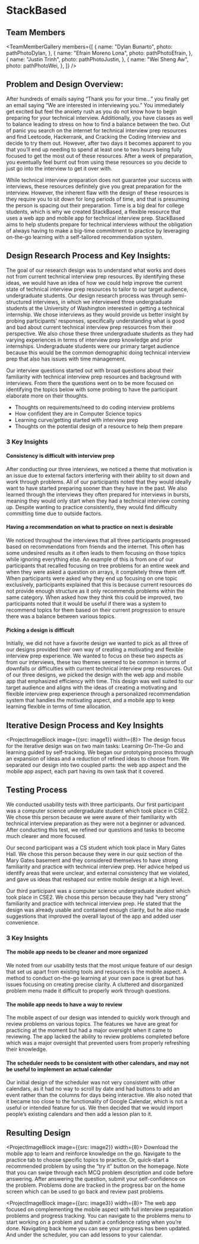 


# StackBased

## Team Members

<TeamMemberGallery members={[
    {
        name: "Dylan Bunarto",
        photo: pathPhotoDylan,
    },
    {
        name: "Efrain Moreno Lona",
        photo: pathPhotoEfrain,
    },
    {
        name: "Justin Trinh",
        photo: pathPhotoJustin,
    },
    {
        name: "Wei Sheng Aw",
        photo: pathPhotoWei,
    },
]} />

## Problem and Design Overview:

After hundreds of emails saying “Thank you for your time…” you finally get an email saying “We are interested in interviewing you.” You immediately get excited but feel the anxiety rush as you do not know how to begin preparing for your technical interview. Additionally, you have classes as well to balance leading to stress on how to find a balance between the two. Out of panic you search on the internet for technical interview prep resources and find Leetcode, Hackerrank, and Cracking the Coding Interview and decide to try them out. However, after two days it becomes apparent to you that you’ll end up needing to spend at least one to two hours being fully focused to get the most out of these resources. After a week of preparation, you eventually feel burnt out from using these resources so you decide to just go into the interview to get it over with.

While technical interview preparation does not guarantee your success with interviews, these resources definitely give you great preparation for the interview. However, the inherent flaw with the design of these resources is they require you to sit down for long periods of time, and that is presuming the person is spacing out their preparation. Time is a big deal for college students, which is why we created StackBased, a flexible resource that uses a web app and mobile app for technical interview prep. StackBased aims to help students prepare for technical interviews without the obligation of always having to make a big-time commitment to practice by leveraging on-the-go learning with a self-tailored recommendation system.

## Design Research Process and Key Insights:

The goal of our research design was to understand what works and does not from current technical interview prep resources. By identifying these ideas, we would have an idea of how we could help improve the current state of technical interview prep resources to tailor to our target audience, undergraduate students. Our design research process was through semi-structured interviews, in which we interviewed three undergraduate students at the University of Washington interested in getting a technical internship. We chose interviews as they would provide us better insight by probing participants’ responses, specifically understanding what is good and bad about current technical interview prep resources from their perspective. We also chose these three undergraduate students as they had varying experiences in terms of interview prep knowledge and prior internships. Undergraduate students were our primary target audience because this would be the common demographic doing technical interview prep that also has issues with time management.

Our interview questions started out with broad questions about their familiarity with technical interview prep resources and background with interviews. From there the questions went on to be more focused on identifying the topics below with some probing to have the participant elaborate more on their thoughts.

* Thoughts on requirements/need to do coding interview problems
* How confident they are in Computer Science topics
* Learning curve/getting started with interview prep
* Thoughts on the potential design of a resource to help them prepare

### 3 Key Insights

#### Consistency is difficult with interview prep

After conducting our three interviews, we noticed a theme that motivation is an issue due to external factors interfering with their ability to sit down and work through problems. All of our participants noted that they would ideally want to have started preparing sooner than they have in the past. We also learned through the interviews they often prepared for interviews in bursts, meaning they would only start when they had a technical interview coming up. Despite wanting to practice consistently, they would find difficulty committing time due to outside factors.

#### Having a recommendation on what to practice on next is desirable

We noticed throughout the interviews that all three participants progressed based on recommendations from friends and the internet. This often has some undesired results as it often leads to them focusing on those topics while ignoring everything else. An example of this is from one of our participants that recalled focusing on tree problems for an entire week and when they were asked a question on arrays, it completely threw them off. When participants were asked why they end up focusing on one topic exclusively, participants explained that this is because current resources do not provide enough structure as it only recommends problems within the same category. When asked how they think this could be improved, two participants noted that it would be useful if there was a system to recommend topics for them based on their current progression to ensure there was a balance between various topics.

#### Picking a design is difficult

Initially, we did not have a favorite design we wanted to pick as all three of our designs provided their own way of creating a motivating and flexible interview prep experience. We wanted to focus on these two aspects as from our interviews, these two themes seemed to be common in terms of downfalls or difficulties with current technical interview prep resources. Out of our three designs, we picked the design with the web app and mobile app that emphasized efficiency with time. This design was well suited to our target audience and aligns with the ideas of creating a motivating and flexible interview prep experience through a personalized recommendation system that handles the motivating aspect, and a mobile app to keep learning flexible in terms of time allocation.


## Iterative Design Process and Key Insights

<ProjectImageBlock image={{src: image1}} width={8}>
The design focus for the iterative design was on two main tasks: Learning On-The-Go and learning guided by self-tracking. We began our prototyping process through an expansion of ideas and a reduction of refined ideas to choose from. We separated our design into two coupled parts: the web app aspect and the mobile app aspect, each part having its own task that it covered.
</ProjectImageBlock>

## Testing Process

We conducted usability tests with three participants. Our first participant was a computer science undergraduate student which took place in CSE2. We chose this person because we were aware of their familiarity with technical interview preparation as they were not a beginner or advanced. After conducting this test, we refined our questions and tasks to become much clearer and more focused.

Our second participant was a CS student which took place in Mary Gates Hall. We chose this person because they were in our quiz section of the Mary Gates basement and they considered themselves to have strong familiarity and practice with technical interview prep. Her advice helped us identify areas that were unclear, and external consistency that we violated, and gave us ideas that reshaped our entire mobile design at a high level.

Our third participant was a computer science undergraduate student which took place in CSE2.  We chose this person because they had “very strong” familiarity and practice with technical interview prep. He stated that the design was already usable and contained enough clarity, but he also made suggestions that improved the overall layout of the app and added user convenience.

### 3 Key Insights
#### The mobile app needs to be cleaner and more organized

We noted from our usability tests that the most unique feature of our design that set us apart from existing tools and resources is the mobile aspect. A method to conduct on-the-go learning at your own pace is great but has issues focusing on creating precise clarity. A cluttered and disorganized problem menu made it difficult to properly work through questions.

#### The mobile app needs to have a way to review

The mobile aspect of our design was intended to quickly work through and review problems on various topics. The features we have are great for practicing at the moment but had a major oversight when it came to reviewing. The app lacked the ability to review problems completed before which was a major oversight that prevented users from properly refreshing their knowledge.

#### The scheduler needs to be consistent with other calendars, and may not be useful to implement an actual calendar

Our initial design of the scheduler was not very consistent with other calendars, as it had no way to scroll by date and had buttons to add an event rather than the columns for days being interactive. We also noted that it became too close to the functionality of Google Calendar, which is not a useful or intended feature for us. We then decided that we would import people’s existing calendars and then add a lesson plan to it.

## Resulting Design

<ProjectImageBlock image={{src: image2}} width={8}>
Download the mobile app to learn and reinforce knowledge on the go. Navigate to the practice tab to choose specific topics to practice. Or, quick-start a recommended problem by using the “try it” button on the homepage. Note that you can swipe through each MCQ problem description and code before answering. After answering the question, submit your self-confidence on the problem. Problems done are tracked in the progress bar on the home screen which can be used to go back and review past problems.
</ProjectImageBlock>

<ProjectImageBlock image={{src: image3}} width={8}>
The web app focused on complementing the mobile aspect with full interview preparation problems and progress tracking. You can navigate to the problems menu to start working on a problem and submit a confidence rating when you’re done. Navigating back home you can see your progress has been updated. And under the scheduler, you can add lessons to your calendar.
</ProjectImageBlock>
